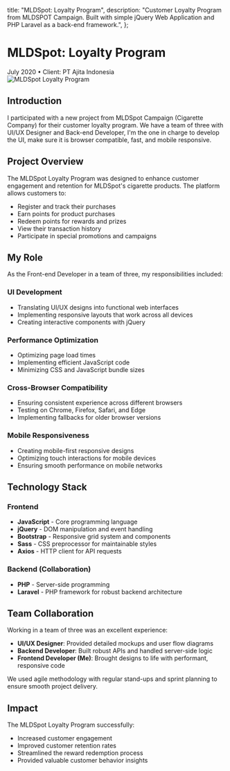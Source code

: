 
  title: "MLDSpot: Loyalty Program",
  description: "Customer Loyalty Program from MLDSPOT Campaign. Built with simple jQuery Web Application and PHP Laravel as a back-end framework.",
};

# MLDSpot: Loyalty Program

<div className="flex items-center gap-4 text-sm text-gray-500 dark:text-gray-400 mb-8">
  <time dateTime="2020-07-01">July 2020</time>
  <span className="text-gray-300 dark:text-gray-600">•</span>
  <span>Client: PT Ajita Indonesia</span>
</div>

<div className="mb-8">
  <Image
    src="/images/projects/mldspot/mldspot.png"
    alt="MLDSpot Loyalty Program"
    width={1200}
    height={675}
    className="rounded-lg"
    priority
  />
</div>

## Introduction

I participated with a new project from MLDSpot Campaign (Cigarette Company) for their customer loyalty program. We have a team of three with UI/UX Designer and Back-end Developer, I'm the one in charge to develop the UI, make sure it is browser compatible, fast, and mobile responsive.

## Project Overview

The MLDSpot Loyalty Program was designed to enhance customer engagement and retention for MLDSpot's cigarette products. The platform allows customers to:

- Register and track their purchases
- Earn points for product purchases
- Redeem points for rewards and prizes
- View their transaction history
- Participate in special promotions and campaigns

## My Role

As the Front-end Developer in a team of three, my responsibilities included:

### UI Development
- Translating UI/UX designs into functional web interfaces
- Implementing responsive layouts that work across all devices
- Creating interactive components with jQuery

### Performance Optimization
- Optimizing page load times
- Implementing efficient JavaScript code
- Minimizing CSS and JavaScript bundle sizes

### Cross-Browser Compatibility
- Ensuring consistent experience across different browsers
- Testing on Chrome, Firefox, Safari, and Edge
- Implementing fallbacks for older browser versions

### Mobile Responsiveness
- Creating mobile-first responsive designs
- Optimizing touch interactions for mobile devices
- Ensuring smooth performance on mobile networks

## Technology Stack

### Frontend
- **JavaScript** - Core programming language
- **jQuery** - DOM manipulation and event handling
- **Bootstrap** - Responsive grid system and components
- **Sass** - CSS preprocessor for maintainable styles
- **Axios** - HTTP client for API requests

### Backend (Collaboration)
- **PHP** - Server-side programming
- **Laravel** - PHP framework for robust backend architecture

## Team Collaboration

Working in a team of three was an excellent experience:

- **UI/UX Designer**: Provided detailed mockups and user flow diagrams
- **Backend Developer**: Built robust APIs and handled server-side logic
- **Frontend Developer (Me)**: Brought designs to life with performant, responsive code

We used agile methodology with regular stand-ups and sprint planning to ensure smooth project delivery.

## Impact

The MLDSpot Loyalty Program successfully:

- Increased customer engagement 
- Improved customer retention rates
- Streamlined the reward redemption process
- Provided valuable customer behavior insights
